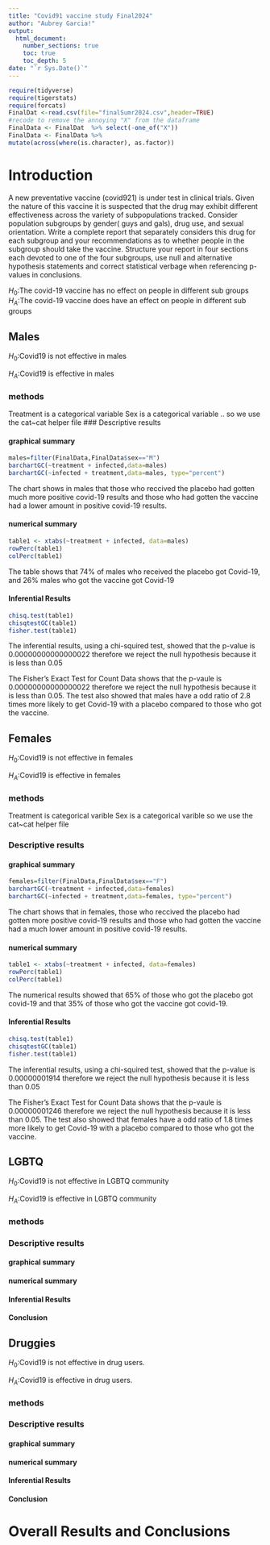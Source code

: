```yaml
---
title: "Covid91 vaccine study Final2024"
author: "Aubrey Garcia!"
output: 
  html_document:
    number_sections: true
    toc: true
    toc_depth: 5
date: "`r Sys.Date()`" 
---
```


```r
require(tidyverse)
require(tigerstats)
require(forcats)
FinalDat <-read.csv(file="finalSumr2024.csv",header=TRUE)
#recode to remove the annoying "X" from the dataframe
FinalData <- FinalDat  %>% select(-one_of("X"))
FinalData <- FinalData %>%
mutate(across(where(is.character), as.factor))
```

# Introduction

A new  preventative vaccine (covid921) is under test in clinical trials. Given the nature of this vaccine it is suspected that the drug may exhibit different effectiveness across the variety of subpopulations tracked. Consider population subgroups by gender( guys and gals), drug use, and sexual orientation. Write a complete report that separately considers this drug for each subgroup and your recommendations as to whether people in the subgroup should take the vaccine. Structure your report in four sections each devoted to one of the four subgroups, use null and alternative hypothesis statements and correct statistical verbage when referencing p-values in conclusions.

$H_0$:The covid-19 vaccine has no effect on people in different sub groups
$H_A$:The covid-19 vaccine does have an effect on people in different sub groups

## Males

$H_0$:Covid19 is not effective in males

$H_A$:Covid19 is effective in males

### methods
Treatment is a categorical variable
Sex is a categorical variable ..
so we use the cat~cat helper file
### Descriptive results

#### graphical summary
```r
males=filter(FinalData,FinalData$sex=="M")
barchartGC(~treatment + infected,data=males)
barchartGC(~infected + treatment,data=males, type="percent")
```
The chart shows in males that those who reccived the placebo had gotten much more positive covid-19 results and those who had gotten the vaccine had a lower amount in positive covid-19 results.



#### numerical summary

```r
table1 <- xtabs(~treatment + infected, data=males)
rowPerc(table1)
colPerc(table1)
```

The table shows that 74% of males who received the placebo got Covid-19, and 26% males who got the vaccine got Covid-19

#### Inferential Results

```r
chisq.test(table1)
chisqtestGC(table1)
fisher.test(table1)
```

The inferential results, using a chi-squired test, showed that the p-value is 0.00000000000000022  therefore we reject the null hypothesis because it is less than 0.05 

The Fisher's Exact Test for Count Data shows that the p-vaule is 0.00000000000000022  therefore we reject the null hypothesis because it is less than 0.05. The test also showed that  males have a odd ratio of 2.8 times more likely to get Covid-19 with a placebo compared to those who got the vaccine.  

## Females

$H_0$:Covid19 is not effective in females

$H_A$:Covid19 is effective in females

### methods

Treatment is categorical varible
Sex is a categorical varible
so we use the cat~cat helper file

### Descriptive results

#### graphical summary

```r
females=filter(FinalData,FinalData$sex=="F")
barchartGC(~treatment + infected,data=females)
barchartGC(~infected + treatment,data=females, type="percent")
```

The chart shows that in females, those who reccived the placebo had gotten more positive covid-19 results and those who had gotten the vaccine had a much lower amount in positive covid-19 results.


#### numerical summary

```r
table1 <- xtabs(~treatment + infected, data=females)
rowPerc(table1)
colPerc(table1)
```
The numerical results showed that 65% of those who got the placebo got covid-19 and that 35% of those who got the vaccine got covid-19.

#### Inferential Results

```r
chisq.test(table1)
chisqtestGC(table1)
fisher.test(table1)
```
The inferential results, using a chi-squired test, showed that the p-value is 0.00000001914  therefore we reject the null hypothesis because it is less than 0.05 

The Fisher's Exact Test for Count Data shows that the p-vaule is 0.00000001246
therefore we reject the null hypothesis because it is less than 0.05. The test also showed that  females have a odd ratio of 1.8 times more likely to get Covid-19 with a placebo compared to those who got the vaccine.  


## LGBTQ

$H_0$:Covid19 is not effective in LGBTQ community

$H_A$:Covid19 is effective in LGBTQ community

### methods

### Descriptive results

#### graphical summary

#### numerical summary

#### Inferential Results

#### Conclusion


## Druggies

$H_0$:Covid19 is not effective in drug users.

$H_A$:Covid19 is effective in drug users.

### methods

### Descriptive results

#### graphical summary

#### numerical summary

#### Inferential Results

#### Conclusion


# Overall Results and Conclusions